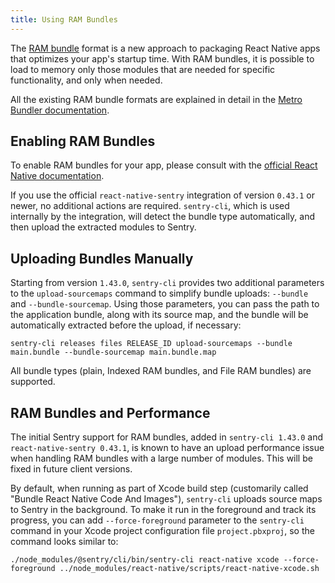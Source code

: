 ```yaml
---
title: Using RAM Bundles
---
```


The [RAM bundle](https://facebook.github.io/react-native/docs/performance#ram-bundles-inline-requires) format is a new approach to packaging React Native apps that optimizes your app's startup time. With RAM bundles, it is possible to load to memory only those modules that are needed for specific functionality, and only when needed.

All the existing RAM bundle formats are explained in detail in the [Metro Bundler documentation](https://facebook.github.io/metro/docs/en/bundling).

## Enabling RAM Bundles

To enable RAM bundles for your app, please consult with the [official React Native documentation](https://facebook.github.io/react-native/docs/performance#enable-the-ram-format).

If you use the official `react-native-sentry` integration of version `0.43.1` or newer, no additional actions are required. `sentry-cli`, which is used internally by the integration, will detect the bundle type automatically, and then upload the extracted modules to Sentry.

## Uploading Bundles Manually

Starting from version `1.43.0`, `sentry-cli` provides two additional parameters to the `upload-sourcemaps` command to simplify bundle uploads: `--bundle` and `--bundle-sourcemap`. Using those parameters, you can pass the path to the application bundle, along with its source map, and the bundle will be automatically extracted before the upload, if necessary:

```shell
sentry-cli releases files RELEASE_ID upload-sourcemaps --bundle main.bundle --bundle-sourcemap main.bundle.map
```

All bundle types (plain, Indexed RAM bundles, and File RAM bundles) are supported.

## RAM Bundles and Performance

The initial Sentry support for RAM bundles, added in `sentry-cli 1.43.0` and `react-native-sentry 0.43.1`, is known to have an upload performance issue when handling RAM bundles with a large number of modules. This will be fixed in future client versions.

By default, when running as part of Xcode build step (customarily called "Bundle React Native Code And Images"), `sentry-cli` uploads source maps to Sentry in the background. To make it run in the foreground and track its progress, you can add `--force-foreground` parameter to the `sentry-cli` command in your Xcode project configuration file `project.pbxproj`, so the command looks similar to:

```shell
./node_modules/@sentry/cli/bin/sentry-cli react-native xcode --force-foreground ../node_modules/react-native/scripts/react-native-xcode.sh
```
